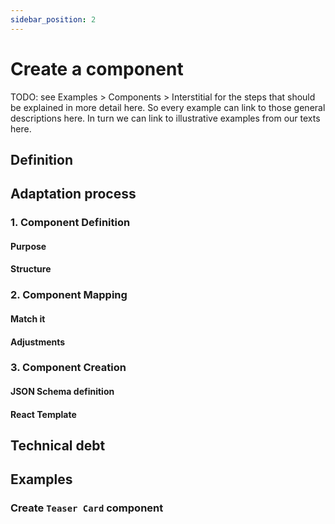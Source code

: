 ```yaml
---
sidebar_position: 2
---
```


# Create a component

TODO: see Examples > Components > Interstitial for the steps that should be explained in more detail here. So every example can link to those general descriptions here. In turn we can link to illustrative examples from our texts here.

## Definition

## Adaptation process

### 1. Component Definition

#### Purpose

#### Structure

### 2. Component Mapping

#### Match it

#### Adjustments

### 3. Component Creation

#### **JSON Schema** definition

#### **React** Template

## Technical debt

## Examples

### Create `Teaser Card` component
